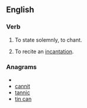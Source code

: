 ==English==

===Verb===
{{en-verb}}

# {{rare}} To state solemnly, to chant.
# To recite an [[incantation]].

===Anagrams===
* {{alphagram|acinnt}}
* [[cannit#English|cannit]]
* [[tannic#English|tannic]]
* [[tin can#English|tin can]]